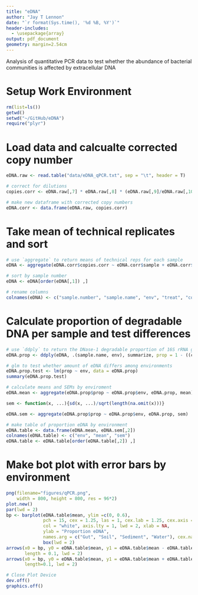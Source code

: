 ```yaml
---
title: "eDNA"
author: "Jay T Lennon"
date: "`r format(Sys.time(), '%d %B, %Y')`"
header-includes:
  - \usepackage{array}
output: pdf_document
geometry: margin=2.54cm
---
```


Analysis of quantitative PCR data to test whether the abundance of bacterial communities is affected by extracellular DNA

# Setup Work Environment 
```r
rm(list=ls())
getwd()
setwd("~/GitHub/eDNA")
require("plyr")
```

# Load data and calcualte corrected copy number
```r
eDNA.raw <- read.table("data/eDNA_qPCR.txt", sep = "\t", header = T)

# correct for dilutions
copies.corr <- eDNA.raw[,7] * eDNA.raw[,8] * (eDNA.raw[,9]/eDNA.raw[,10])

# make new dataframe with corrected copy numbers
eDNA.corr <- data.frame(eDNA.raw, copies.corr)
```

# Take mean of technical replicates and sort
```r
# use `aggregate` to return means of technical reps for each sample
eDNA <- aggregate(eDNA.corr$copies.corr ~ eDNA.corr$sample + eDNA.corr$sample_name + eDNA.corr$env + eDNA.corr$treat, eDNA.corr, mean)

# sort by sample number
eDNA <- eDNA[order(eDNA[,1]) ,]

# rename columns
colnames(eDNA) <- c("sample.number", "sample.name", "env", "treat", "copy.number")
```

# Calculate proportion of degradable DNA per sample and test differences
```r
# use `ddply` to return the DNase-1 degradable proportion of 16S rRNA gene copy
eDNA.prop <- ddply(eDNA, .(sample.name, env), summarize, prop = 1 - ((copy.number[treat == "E"]) / (copy.number[treat == "C"])))

# glm to test whether amount of eDNA differs among environments
eDNA.prop.test <- lm(prop ~ env, data = eDNA.prop)
summary(eDNA.prop.test)

# calculate means and SEMs by enviroment
eDNA.mean <- aggregate(eDNA.prop$prop ~ eDNA.prop$env, eDNA.prop, mean)

sem <- function(x, ...){sd(x, ...)/sqrt(length(na.omit(x)))}

eDNA.sem <- aggregate(eDNA.prop$prop ~ eDNA.prop$env, eDNA.prop, sem)

# make table of proportion eDNA by environment
eDNA.table <- data.frame(eDNA.mean, eDNA.sem[,2])
colnames(eDNA.table) <- c("env", "mean", "sem")
eDNA.table <- eDNA.table[order(eDNA.table[,2]) ,]
```

# Make bot plot with error bars by environment
```r
png(filename="figures/qPCR.png",
    width = 800, height = 800, res = 96*2)
plot.new()
par(lwd = 2)
bp <- barplot(eDNA.table$mean, ylim =c(0, 0.6), 
              pch = 15, cex = 1.25, las = 1, cex.lab = 1.25, cex.axis = 1, 
              col = "white", axis.lty = 1, lwd = 2, xlab = NA, 
              ylab = "Proportion eDNA",
              names.arg = c("Gut", "Soil", "Sediment", "Water"), cex.names = 0.9)
              box(lwd = 2)
arrows(x0 = bp, y0 = eDNA.table$mean, y1 = eDNA.table$mean - eDNA.table$sem, angle = 90,
       length = 0.1, lwd = 2)
arrows(x0 = bp, y0 = eDNA.table$mean, y1 = eDNA.table$mean + eDNA.table$sem, angle = 90,
       length=0.1, lwd = 2)

# Close Plot Device
dev.off()
graphics.off()
```
